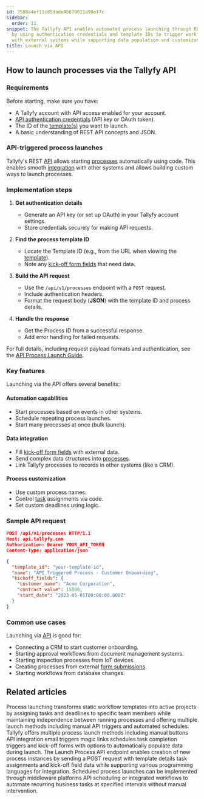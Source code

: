 ```yaml
---
id: 7588a4ef11c85dade45679011a90ef7c
sidebar:
  order: 11
snippet: The Tallyfy API enables automated process launching through REST endpoints
  by using authentication credentials and template IDs to trigger workflows and integrate
  with external systems while supporting data population and customization options.
title: Launch via API
---
```


## How to launch processes via the Tallyfy API

### Requirements

Before starting, make sure you have:
- A Tallyfy account with API access enabled for your account.
- [API authentication credentials](/products/pro/integrations/open-api/code-samples/authentication/) (API key or OAuth token).
- The ID of the [template(s)](/products/pro/documenting/templates/) you want to launch.
- A basic understanding of REST API concepts and JSON.

### API-triggered process launches

Tallyfy's REST [API](/products/pro/integrations/open-api/) allows starting [processes](/products/pro/tracking-and-tasks/processes/) automatically using code. This enables smooth [integration](/products/pro/integrations/) with other systems and allows building custom ways to launch processes.

### Implementation steps

1. **Get authentication details**
   - Generate an API key (or set up OAuth) in your Tallyfy account settings.
   - Store credentials securely for making API requests.

2. **Find the process template ID**
   - Locate the Template ID (e.g., from the URL when viewing the [template](/products/pro/documenting/templates/)).
   - Note any [kick-off form fields](/products/pro/launching/triggers/kick-off-forms/) that need data.

3. **Build the API request**
   - Use the `/api/v1/processes` endpoint with a `POST` request.
   - Include authentication headers.
   - Format the request body (**JSON**) with the template ID and process details.

4. **Handle the response**
   - Get the Process ID from a successful response.
   - Add error handling for failed requests.

For full details, including request payload formats and authentication, see the [API Process Launch Guide](/products/pro/integrations/open-api/code-samples/processes/launch-process).

### Key features

Launching via the API offers several benefits:

#### Automation capabilities
- Start processes based on events in other systems.
- Schedule repeating process launches.
- Start many processes at once (bulk launch).

#### Data integration
- Fill [kick-off form fields](/products/pro/launching/triggers/kick-off-forms/) with external data.
- Send complex data structures into [processes](/products/pro/tracking-and-tasks/processes/).
- Link Tallyfy processes to records in other systems (like a CRM).

#### Process customization
- Use custom process names.
- Control [task](/products/pro/tracking-and-tasks/tasks/) assignments via code.
- Set custom deadlines using logic.

### Sample API request

```json
POST /api/v1/processes HTTP/1.1
Host: api.tallyfy.com
Authorization: Bearer YOUR_API_TOKEN
Content-Type: application/json

{
  "template_id": "your-template-id",
  "name": "API Triggered Process - Customer Onboarding",
  "kickoff_fields": {
    "customer_name": "Acme Corporation",
    "contract_value": 15000,
    "start_date": "2023-05-01T00:00:00.000Z"
  }
}
```

### Common use cases

Launching via [API](/products/pro/integrations/open-api/) is good for:
- Connecting a CRM to start customer onboarding.
- Starting approval workflows from document management systems.
- Starting inspection processes from IoT devices.
- Creating processes from external [form submissions](/products/pro/launching/triggers/kick-off-forms/).
- Starting workflows from database changes.


## Related articles
<CardGrid>
<LinkTitleCard header="<b>Pro > Launching</b>" href="/products/pro/launching/" > Process launching transforms static workflow templates into active projects by assigning tasks and deadlines to specific team members while maintaining independence between running processes and offering multiple launch methods including manual API triggers and automated schedules. </LinkTitleCard>
<LinkTitleCard header="<b>Launching > Triggers</b>" href="/products/pro/launching/triggers/" > Tallyfy offers multiple process launch methods including manual buttons API integration email triggers magic links schedules task completion triggers and kick-off forms with options to automatically populate data during launch. </LinkTitleCard>
<LinkTitleCard header="<b>Processes > Launch process</b>" href="/products/pro/integrations/open-api/code-samples/processes/launch-process/" > The Launch Process API endpoint enables creation of new process instances by sending a POST request with template details task assignments and kick-off field data while supporting various programming languages for integration. </LinkTitleCard>
<LinkTitleCard header="<b>Triggers > Launch via a schedule</b>" href="/products/pro/launching/triggers/via-recurring-schedule/" > Scheduled process launches can be implemented through middleware platforms API scheduling or integrated workflows to automate recurring business tasks at specified intervals without manual intervention. </LinkTitleCard>
</CardGrid>